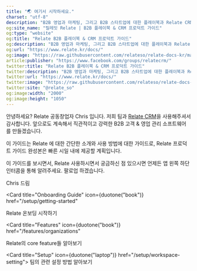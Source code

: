 ```yaml
---
title: "🌏 여기서 시작하세요."
charset: "utf-8"
description: "B2B 영업과 마케팅, 그리고 B2B 스타트업에 대한 플레이북과 Relate CRM 가이드를 제공합니다."
og:site_name: "릴레잇 Relate | B2B 플레이북 & CRM 프로덕트 가이드"
og:type: "website"
og:title: "Relate B2B 플레이북 & CRM 프로덕트 가이드"
og:description: "B2B 영업과 마케팅, 그리고 B2B 스타트업에 대한 플레이북과 Relate CRM 가이드를 제공합니다."
og:url: "https://www.relate.kr/docs/"
og:image: "https://raw.githubusercontent.com/relateso/relate-docs-kr/main/docs/images/og-image-docs.png"
article:publisher: "https://www.facebook.com/groups/relatecrm/"
twitter:title: "Relate B2B 플레이북 & CRM 프로덕트 가이드"
twitter:description: "B2B 영업과 마케팅, 그리고 B2B 스타트업에 대한 플레이북과 Relate CRM 가이드를 제공합니다."
twitter:url: "https://www.relate.kr/docs/"
twitter:image: "https://raw.githubusercontent.com/relateso/relate-docs-kr/main/docs/images/og-image-docs.png"
twitter:site: "@relate_so"
og:image:width: "2000"
og:image:height: "1050"
---
```


안녕하세요? Relate 공동창업자 Chris 입니다. 저희 팀과 [Relate CRM](https://www.relate.kr/)을 사용해주셔서 감사합니다. 앞으로도 계속해서 직관적이고 강력한 B2B 고객 & 영업 관리 소프트웨어를 만들겠습니다.

이 가이드는 Relate 에 대한 간단한 소개와 사용 방법에 대한 가이드로, Relate 프로덕트 가이드 완성본은 빠른 시일 내에 제공할 계획입니다.

이 가이드를 보시면서, Relate 사용하시면서 궁금하신 점 있으시면 언제든 앱 왼쪽 하단 인터콤을 통해 알려주세요. 팔로업 하겠습니다.

Chris 드림

<Card
  title="Onboarding Guide"
  icon={duotone("book")}
  href="/setup/getting-started"
>
  Relate 온보딩 시작하기
</Card>

<Card
  title="Features"
  icon={duotone("book")}
  href="/features/organizations"
>
  Relate의 core feature들 알아보기
</Card>

<Card title="Setup" icon={duotone("laptop")} href="/setup/workspace-setting">
  팀의 관련 설정 방법 알아보기
</Card>
